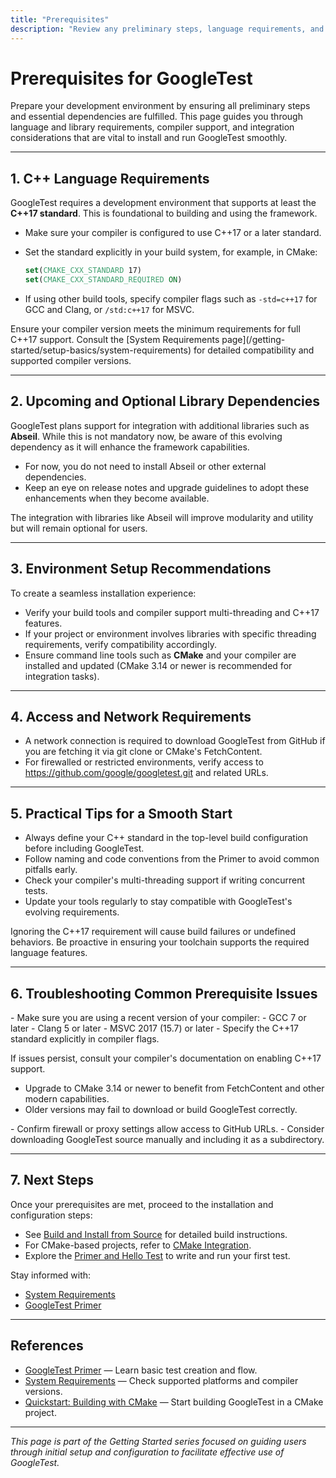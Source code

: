 ```yaml
---
title: "Prerequisites"
description: "Review any preliminary steps, language requirements, and essential dependencies such as C++17 and upcoming support for libraries like Abseil. Prepare your development environment for a seamless installation experience."
---
```


# Prerequisites for GoogleTest

Prepare your development environment by ensuring all preliminary steps and essential dependencies are fulfilled. This page guides you through language and library requirements, compiler support, and integration considerations that are vital to install and run GoogleTest smoothly.

---

## 1. C++ Language Requirements

GoogleTest requires a development environment that supports at least the **C++17 standard**. This is foundational to building and using the framework.

- Make sure your compiler is configured to use C++17 or a later standard.
- Set the standard explicitly in your build system, for example, in CMake:

  ```cmake
  set(CMAKE_CXX_STANDARD 17)
  set(CMAKE_CXX_STANDARD_REQUIRED ON)
  ```

- If using other build tools, specify compiler flags such as `-std=c++17` for GCC and Clang, or `/std:c++17` for MSVC.


<Tip>
Ensure your compiler version meets the minimum requirements for full C++17 support. Consult the [System Requirements page](/getting-started/setup-basics/system-requirements) for detailed compatibility and supported compiler versions.
</Tip>

---

## 2. Upcoming and Optional Library Dependencies

GoogleTest plans support for integration with additional libraries such as **Abseil**. While this is not mandatory now, be aware of this evolving dependency as it will enhance the framework capabilities.

- For now, you do not need to install Abseil or other external dependencies.
- Keep an eye on release notes and upgrade guidelines to adopt these enhancements when they become available.

<Info>
The integration with libraries like Abseil will improve modularity and utility but will remain optional for users.
</Info>

---

## 3. Environment Setup Recommendations

To create a seamless installation experience:

- Verify your build tools and compiler support multi-threading and C++17 features.
- If your project or environment involves libraries with specific threading requirements, verify compatibility accordingly.
- Ensure command line tools such as **CMake** and your compiler are installed and updated (CMake 3.14 or newer is recommended for integration tasks).


---

## 4. Access and Network Requirements

- A network connection is required to download GoogleTest from GitHub if you are fetching it via git clone or CMake's FetchContent.
- For firewalled or restricted environments, verify access to https://github.com/google/googletest.git and related URLs.


---

## 5. Practical Tips for a Smooth Start

- Always define your C++ standard in the top-level build configuration before including GoogleTest.
- Follow naming and code conventions from the Primer to avoid common pitfalls early.
- Check your compiler's multi-threading support if writing concurrent tests.
- Update your tools regularly to stay compatible with GoogleTest's evolving requirements.

<Warning>
Ignoring the C++17 requirement will cause build failures or undefined behaviors. Be proactive in ensuring your toolchain supports the required language features.
</Warning>

---

## 6. Troubleshooting Common Prerequisite Issues

<AccordionGroup title="Common Prerequisite Issues and Solutions">
<Accordion title="Compiler Does Not Support C++17">
- Make sure you are using a recent version of your compiler:
  - GCC 7 or later
  - Clang 5 or later
  - MSVC 2017 (15.7) or later
- Specify the C++17 standard explicitly in compiler flags.

If issues persist, consult your compiler's documentation on enabling C++17 support.
</Accordion>
<Accordion title="CMake Version Too Old">
- Upgrade to CMake 3.14 or newer to benefit from FetchContent and other modern capabilities.
- Older versions may fail to download or build GoogleTest correctly.
</Accordion>
<Accordion title="Network Access Blocked">
- Confirm firewall or proxy settings allow access to GitHub URLs.
- Consider downloading GoogleTest source manually and including it as a subdirectory.
</Accordion>
</AccordionGroup>

---

## 7. Next Steps

Once your prerequisites are met, proceed to the installation and configuration steps:

- See [Build and Install from Source](/getting-started/installation-config/build-from-source) for detailed build instructions.
- For CMake-based projects, refer to [CMake Integration](/getting-started/installation-config/cmake-integration).
- Explore the [Primer and Hello Test](/getting-started/first-run-validation/primer-quickstart) to write and run your first test.

Stay informed with:
- [System Requirements](/getting-started/setup-basics/system-requirements)
- [GoogleTest Primer](https://google.github.io/googletest/primer.html)


---

## References

- [GoogleTest Primer](primer.md) — Learn basic test creation and flow.
- [System Requirements](/getting-started/setup-basics/system-requirements) — Check supported platforms and compiler versions.
- [Quickstart: Building with CMake](quickstart-cmake.md) — Start building GoogleTest in a CMake project.

---

_This page is part of the Getting Started series focused on guiding users through initial setup and configuration to facilitate effective use of GoogleTest._
